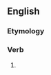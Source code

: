 ==English==

===Etymology===
{{suffix|en|cheer|eth}}

===Verb===
{{head|en|verb form}}

# {{en-archaic third-person singular of|cheer}}